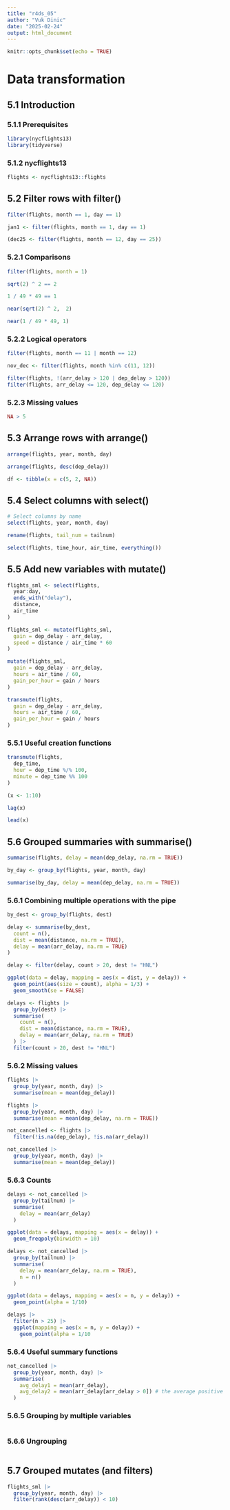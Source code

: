 ---
title: "r4ds_05"
author: "Vuk Dinic"
date: "2025-02-24"
output: html_document
---

```{r setup, include=FALSE}
knitr::opts_chunk$set(echo = TRUE)
```

# Data transformation

## 5.1 Introduction
### 5.1.1 Prerequisites
```{r}
library(nycflights13)
library(tidyverse)
```
### 5.1.2 nycflights13
```{r}
flights <- nycflights13::flights
```

## 5.2 Filter rows with filter()
```{r}
filter(flights, month == 1, day == 1)
```

```{r}
jan1 <- filter(flights, month == 1, day == 1)
```

```{r}
(dec25 <- filter(flights, month == 12, day == 25))
```

### 5.2.1 Comparisons
```{r}
filter(flights, month = 1)
```

```{r}
sqrt(2) ^ 2 == 2
```

```{r}
1 / 49 * 49 == 1
```

```{r}
near(sqrt(2) ^ 2,  2)
```

```{r}
near(1 / 49 * 49, 1)
```
### 5.2.2 Logical operators
```{r}
filter(flights, month == 11 | month == 12)
```

```{r}
nov_dec <- filter(flights, month %in% c(11, 12))
```

```{r}
filter(flights, !(arr_delay > 120 | dep_delay > 120))
filter(flights, arr_delay <= 120, dep_delay <= 120)
```

### 5.2.3 Missing values
```{r}
NA > 5
```

## 5.3 Arrange rows with arrange()
```{r}
arrange(flights, year, month, day)
```

```{r}
arrange(flights, desc(dep_delay))
```

```{r}
df <- tibble(x = c(5, 2, NA))
```

## 5.4 Select columns with select()
```{r}
# Select columns by name
select(flights, year, month, day)
```

```{r}
rename(flights, tail_num = tailnum)
```

```{r}
select(flights, time_hour, air_time, everything())
```

## 5.5 Add new variables with mutate()
```{r}
flights_sml <- select(flights, 
  year:day, 
  ends_with("delay"), 
  distance, 
  air_time
)

flights_sml <- mutate(flights_sml,
  gain = dep_delay - arr_delay,
  speed = distance / air_time * 60
)
```

```{r}
mutate(flights_sml,
  gain = dep_delay - arr_delay,
  hours = air_time / 60,
  gain_per_hour = gain / hours
)
```

```{r}
transmute(flights,
  gain = dep_delay - arr_delay,
  hours = air_time / 60,
  gain_per_hour = gain / hours
)
```

### 5.5.1 Useful creation functions
```{r}
transmute(flights,
  dep_time,
  hour = dep_time %/% 100,
  minute = dep_time %% 100
)
```

```{r}
(x <- 1:10)
```
```{r}
lag(x)
```
```{r}
lead(x)
```
## 5.6 Grouped summaries with summarise()
```{r}
summarise(flights, delay = mean(dep_delay, na.rm = TRUE))
```

```{r}
by_day <- group_by(flights, year, month, day)
```
```{r}
summarise(by_day, delay = mean(dep_delay, na.rm = TRUE))
```

### 5.6.1 Combining multiple operations with the pipe
```{r}
by_dest <- group_by(flights, dest)
```
```{r}
delay <- summarise(by_dest,
  count = n(),
  dist = mean(distance, na.rm = TRUE),
  delay = mean(arr_delay, na.rm = TRUE)
)
```
```{r}
delay <- filter(delay, count > 20, dest != "HNL")
```

```{r}
ggplot(data = delay, mapping = aes(x = dist, y = delay)) +
  geom_point(aes(size = count), alpha = 1/3) +
  geom_smooth(se = FALSE)
```

```{r}
delays <- flights |> 
  group_by(dest) |> 
  summarise(
    count = n(),
    dist = mean(distance, na.rm = TRUE),
    delay = mean(arr_delay, na.rm = TRUE)
  ) |> 
  filter(count > 20, dest != "HNL")
```

### 5.6.2 Missing values
```{r}
flights |> 
  group_by(year, month, day) |> 
  summarise(mean = mean(dep_delay))
```

```{r}
flights |> 
  group_by(year, month, day) |> 
  summarise(mean = mean(dep_delay, na.rm = TRUE))
```

```{r}
not_cancelled <- flights |> 
  filter(!is.na(dep_delay), !is.na(arr_delay))
```

```{r}
not_cancelled |> 
  group_by(year, month, day) |> 
  summarise(mean = mean(dep_delay))
```

### 5.6.3 Counts
```{r}
delays <- not_cancelled |> 
  group_by(tailnum) |> 
  summarise(
    delay = mean(arr_delay)
  )
```
```{r}
ggplot(data = delays, mapping = aes(x = delay)) + 
  geom_freqpoly(binwidth = 10)
```

```{r}
delays <- not_cancelled |> 
  group_by(tailnum) |> 
  summarise(
    delay = mean(arr_delay, na.rm = TRUE),
    n = n()
  )
```
```{r}
ggplot(data = delays, mapping = aes(x = n, y = delay)) + 
  geom_point(alpha = 1/10)
```

```{r}
delays |> 
  filter(n > 25) |> 
  ggplot(mapping = aes(x = n, y = delay)) + 
    geom_point(alpha = 1/10
```

### 5.6.4 Useful summary functions
```{r}
not_cancelled |> 
  group_by(year, month, day) |> 
  summarise(
    avg_delay1 = mean(arr_delay),
    avg_delay2 = mean(arr_delay[arr_delay > 0]) # the average positive delay
  )
```

### 5.6.5 Grouping by multiple variables
```{r}

```

### 5.6.6 Ungrouping
```{r}

```

## 5.7 Grouped mutates (and filters)
```{r}
flights_sml |> 
  group_by(year, month, day) |>
  filter(rank(desc(arr_delay)) < 10)
```


